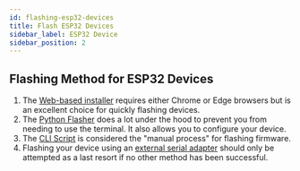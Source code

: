 ```yaml
---
id: flashing-esp32-devices
title: Flash ESP32 Devices
sidebar_label: ESP32 Device
sidebar_position: 2
---
```


## Flashing Method for ESP32 Devices

1. The [Web-based installer](https://flasher.meshtastic.org) requires either Chrome or Edge browsers but is an excellent choice for quickly flashing devices.
2. The [Python Flasher](/docs/software/python/flasher) does a lot under the hood to prevent you from needing to use the terminal. It also allows you to configure your device.
3. The [CLI Script](/docs/getting-started/flashing-firmware/esp32/cli-script) is considered the "manual process" for flashing firmware.
4. Flashing your device using an [external serial adapter](/docs/getting-started/flashing-firmware/esp32/external-serial-adapter) should only be attempted as a last resort if no other method has been successful.
